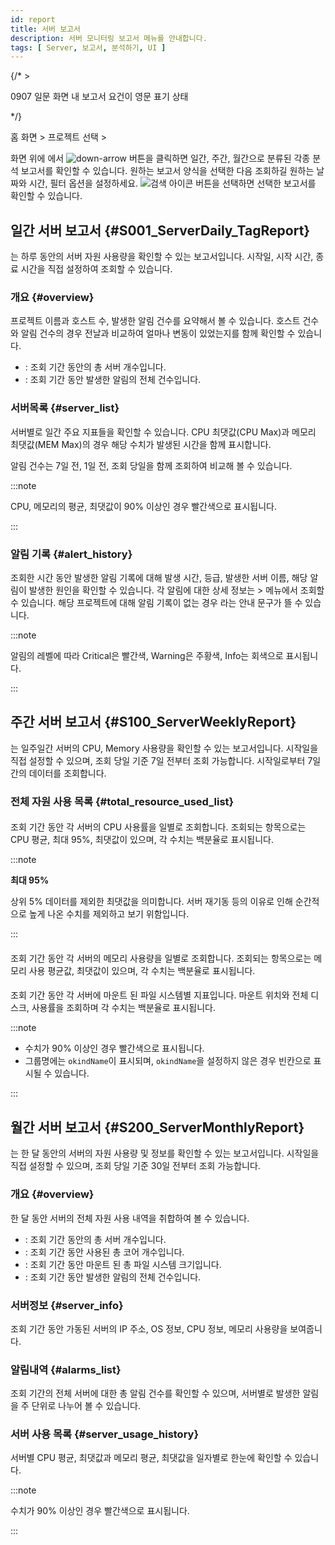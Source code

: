 ```yaml
---
id: report
title: 서버 보고서
description: 서버 모니터링 보고서 메뉴를 안내합니다. 
tags: [ Server, 보고서, 분석하기, UI ]
---
```


{/* >

0907
일문 화면 내 보고서 요건이 영문 표기 상태

*/}

홈 화면 &gt; 프로젝트 선택 &gt; <Cmdname sid="side_report" className="uitext" />

화면 위에 <Cmdname sid="report" className="uitext" />에서 ![down-arrow](/img/down-arrow.svg) 버튼을 클릭하면 일간, 주간, 월간으로 분류된 각종 분석 보고서를 확인할 수 있습니다. 원하는 보고서 양식을 선택한 다음 조회하길 원하는 날짜와 시간, 필터 옵션을 설정하세요. ![검색 아이콘](/img/ico-btn-search.png) 버튼을 선택하면 선택한 보고서를 확인할 수 있습니다.

## 일간 서버 보고서 {#S001_ServerDaily_TagReport}

<Cmdname sid="S001_ServerDaily_TagReport" className="uitext" report />는 하루 동안의 서버 자원 사용량을 확인할 수 있는 보고서입니다. 시작일, 시작 시간, 종료 시간을 직접 설정하여 조회할 수 있습니다.

### 개요 {#overview}

<ImgLang img='server_daily_report_01.png' desc='일간 서버 보고서 개요'/>

프로젝트 이름과 호스트 수, 발생한 알림 건수를 요약해서 볼 수 있습니다. 호스트 건수와 알림 건수의 경우 전날과 비교하여 얼마나 변동이 있었는지를 함께 확인할 수 있습니다.

* <Cmdname sid="host_count" className="b600" report/>: 조회 기간 동안의 총 서버 개수입니다.
* <Cmdname sid="alert_count" className="b600" report/>: 조회 기간 동안 발생한 알림의 전체 건수입니다.

### 서버목록 {#server_list}

<ImgLang img='server_daily_report_02.png' desc='일간 서버 보고서 서버 목록'/>

서버별로 일간 주요 지표들을 확인할 수 있습니다. CPU 최댓값(CPU Max)과 메모리 최댓값(MEM Max)의 경우 해당 수치가 발생된 시간을 함께 표시합니다.

알림 건수는 7일 전, 1일 전, 조회 당일을 함께 조회하여 비교해 볼 수 있습니다.

:::note

CPU, 메모리의 평균, 최댓값이 90% 이상인 경우 <span class='loger'>빨간색</span>으로 표시됩니다.

:::

### 알림 기록 {#alert_history}

<ImgLang img='server_daily_report_03.png' desc='알림 목록'/>

조회한 시간 동안 발생한 알림 기록에 대해 발생 시간, 등급, 발생한 서버 이름, 해당 알림이 발생한 원인을 확인할 수 있습니다.
각 알림에 대한 상세 정보는 <Cmdname sid="side_event" className="uitext" /> &gt; <Cmdname sid="side_eventHistory" className="uitext" /> 메뉴에서 조회할 수 있습니다.
해당 프로젝트에 대해 알림 기록이 없는 경우 <Cmdname sid="no_data" className="uitext" report />라는 안내 문구가 뜰 수 있습니다.

:::note

알림의 레벨에 따라 <span class='loger'>Critical</span>은 <span class='loger'>빨간색</span>, <span class='wer'>Warning</span>은 <span class='wer'>주황색</span>, <span class='mstop'>Info</span>는 <span class='mstop'>회색</span>으로 표시됩니다.

:::

## 주간 서버 보고서 {#S100_ServerWeeklyReport}

<Cmdname sid="S100_ServerWeeklyReport" className="uitext" report/>는 일주일간 서버의 CPU, Memory 사용량을 확인할 수 있는 보고서입니다.
시작일을 직접 설정할 수 있으며, 조회 당일 기준 7일 전부터 조회 가능합니다.
시작일로부터 7일간의 데이터를 조회합니다.

### 전체 자원 사용 목록 {#total_resource_used_list}

#### <Cmdname sid="_cpu" report/>

<ImgLang img='server_weekly_report_cpu.png' desc='주간 전체 자원 사용 목록 CPU'/>

조회 기간 동안 각 서버의 CPU 사용률을 일별로 조회합니다.
조회되는 항목으로는 CPU 평균, 최대 95%, 최댓값이 있으며, 각 수치는 백분율로 표시됩니다.

:::note 

**최대 95%**

상위 5% 데이터를 제외한 최댓값을 의미합니다. 서버 재기동 등의 이유로 인해 순간적으로 높게 나온 수치를 제외하고 보기 위함입니다.

:::

#### <Cmdname sid="_mem" report/>

<ImgLang img='server_weekly_report_memory.png' desc='주간 전체 자원 사용 목록 메모리'/>

조회 기간 동안 각 서버의 메모리 사용량을 일별로 조회합니다.
조회되는 항목으로는 메모리 사용 평균값, 최댓값이 있으며, 각 수치는 백분율로 표시됩니다.

#### <Cmdname sid="_disk" report/>

<ImgLang img='server_weekly_report_disk.png' desc='주간 전체 자원 사용 목록 디스크'/>

조회 기간 동안 각 서버에 마운트 된 파일 시스템별 지표입니다.
마운트 위치와 전체 디스크, 사용률을 조회하며 각 수치는 백분율로 표시됩니다.

:::note

* 수치가 90% 이상인 경우 <span class='loger'>빨간색</span>으로 표시됩니다. 
* 그룹명에는 `okindName`이 표시되며, `okindName`을 설정하지 않은 경우 빈칸으로 표시될 수 있습니다.

:::

## 월간 서버 보고서 {#S200_ServerMonthlyReport}

<Cmdname sid="S200_ServerMonthlyReport" className="uitext" report />는 한 달 동안의 서버의 자원 사용량 및 정보를 확인할 수 있는 보고서입니다.
시작일을 직접 설정할 수 있으며, 조회 당일 기준 30일 전부터 조회 가능합니다.

### 개요 {#overview}

<ImgLang img='server_monthly_report_01.png' desc='월간 서버 보고서 개요'/>

한 달 동안 서버의 전체 자원 사용 내역을 취합하여 볼 수 있습니다.

* <Cmdname sid="total_host" className="b600" report/>: 조회 기간 동안의 총 서버 개수입니다.
* <Cmdname sid="total_core" className="b600" report/>: 조회 기간 동안 사용된 총 코어 개수입니다.
* <Cmdname sid="total_disk" className="b600" report/>: 조회 기간 동안 마운트 된 총 파일 시스템 크기입니다.
* <Cmdname sid="total_alarms" className="b600" report/>: 조회 기간 동안 발생한 알림의 전체 건수입니다.

### 서버정보 {#server_info}

<ImgLang img='server_monthly_report_02.png' desc='서버 정보'/>

조회 기간 동안 가동된 서버의 IP 주소, OS 정보, CPU 정보, 메모리 사용량을 보여줍니다.

### 알림내역 {#alarms_list}

<ImgLang img='server_monthly_report_03.png' desc='알림 내역'/>

조회 기간의 전체 서버에 대한 총 알림 건수를 확인할 수 있으며, 서버별로 발생한 알림을 주 단위로 나누어 볼 수 있습니다.

### 서버 사용 목록 {#server_usage_history}

<ImgLang img='server_monthly_report_04.png' desc='서버 사용 목록'/>

서버별 CPU 평균, 최댓값과 메모리 평균, 최댓값을 일자별로 한눈에 확인할 수 있습니다.

:::note

수치가 90% 이상인 경우 <span class='loger'>빨간색</span>으로 표시됩니다. 

:::